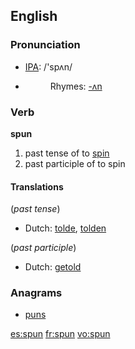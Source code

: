 ==English==

=== Pronunciation ===
*[[w:IPA|IPA]]: /'spʌn/
*{{audio|en-us-spun.ogg|Audio (US)}}
*:Rhymes: [[Rhymes:English:-ʌn|-ʌn]]

=== Verb ===
'''spun'''

# past tense of to [[spin]]
# past participle of to spin

====Translations====
(''past tense'')
*Dutch: [[tolde]], [[tolden]]

(''past participle'')
*Dutch: [[getold]]

===Anagrams===
*[[puns]]

[[es:spun]]
[[fr:spun]]
[[vo:spun]]